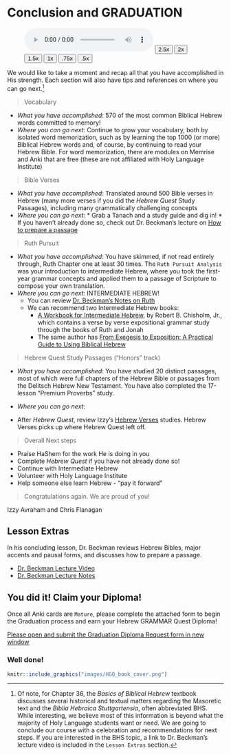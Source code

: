 # Conclusion and GRADUATION {-}

::: {.infobox .sound}
<figure><audio id="myAudio" controls controlsList="nodownload" src="./images/36.intro.m4a">
Your browser does not support the <code>audio</code> element.</audio>
<button onclick="setPlaySpeed25()" type="button">2.5x</button> <button onclick="setPlaySpeed2()" type="button">2x</button> <button onclick="setPlaySpeed15()" type="button">1.5x</button> <button onclick="setPlaySpeed1()" type="button">1x</button> <button onclick="setPlaySpeed075()" type="button">.75x</button> <button onclick="setPlaySpeed05()" type="button">.5x</button> 
<script>
var x = document.getElementById("myAudio");
function setPlaySpeed05() { x.playbackRate = 0.5; x.play();}
function setPlaySpeed075() {x.playbackRate = 0.75; x.play();} 
function setPlaySpeed1() {x.playbackRate = 1; x.play();}
function setPlaySpeed15() {x.playbackRate = 1.5; x.play();} 
function setPlaySpeed2() {x.playbackRate = 2; x.play();} 
function setPlaySpeed25() {x.playbackRate = 2.5;x.play();} 
</script> </figure>
:::

We would like to take a moment and recap all that you have accomplished in His strength.  Each section will also have tips and references on where you can go next.^[Of note, for Chapter 36, the _Basics of Biblical Hebrew_ textbook discusses several historical and textual matters regarding the Masoretic text and the _Biblia Hebraica Stuttgartensia_, often abbreviated BHS. While interesting, we believe most of this information is beyond what the majority of Holy Language students want or need. We are going to conclude our course with a celebration and recommendations for next steps. If you are interested in the BHS topic, a link to Dr. Beckman's lecture video is included in the `Lesson Extras` section.]

> Vocabulary 

* _What you have accomplished_: 570 of the most common Biblical Hebrew words committed to memory!
* _Where you can go next_: Continue to grow your vocabulary, both by isolated word memorization, such as by learning the top 1000 (or more) Biblical Hebrew words and, of course, by continuing to read your Hebrew Bible.  For word memorization, there are modules on Memrise and Anki that are free (these are not affiliated with Holy Language Institute)

> Bible Verses

* _What you have accomplished_: Translated around 500 Bible verses in Hebrew (many more verses if you did the _Hebrew Quest_ Study Passages), including many grammatically challenging concepts
* _Where you can go next_: 
        * Grab a Tanach and a study guide and dig in!
        * If you haven't already done so, check out Dr. Beckman's lecture on [How to prepare a passage](https://www.youtube.com/watch?v=5v8KvmEtZy0&t=2918s){target="_blank"}


> Ruth Pursuit

* _What you have accomplished_: You have skimmed, if not read entirely through, Ruth Chapter one at least 30 times.  The `Ruth Pursuit Analysis` was your introduction to intermediate Hebrew, where you took the first-year grammar concepts and applied them to a passage of Scripture to compose your own translation.
* _Where you can go next_: INTERMEDIATE HEBREW!
    * You can review [Dr. Beckman's Notes on Ruth](./images/00_Ruth_notes.pdf){target="_blank"}
    * We can recommend two Intermediate Hebrew books:
        * [A Workbook for Intermediate Hebrew](https://www.amazon.com/gp/product/0825423902/&tag=holylanginst-20){target="_blank"}, by Robert B. Chisholm, Jr., which contains a verse by verse expositional grammar study through the books of Ruth and Jonah
        * The same author has [From Exegesis to Exposition: A Practical Guide to Using Biblical Hebrew](https://www.amazon.com/gp/product/B009UOG4N4/&tag=holylanginst-20){target="_blank"}

> Hebrew Quest Study Passages ("Honors" track) 

* _What you have accomplished_: You have studied 20 distinct passages, most of which were full chapters of the Hebrew Bible or passages from the Delitsch Hebrew New Testament.  You have also completed the 17-lesson "Premium Proverbs" study.
* _Where you can go next_:



* After _Hebrew Quest_, review Izzy's [Hebrew Verses](https://holylanguage.com/verses.html) studies.  Hebrew Verses picks up where Hebrew Quest left off.

> Overall Next steps

* Praise HaShem for the work He is doing in you
* Complete _Hebrew Quest_ if you have not already done so!
* Continue with Intermediate Hebrew
* Volunteer with Holy Language Institute
* Help someone else learn Hebrew - "pay it forward"

>Congratulations again.  We are proud of you!

Izzy Avraham and Chris Flanagan


## Lesson Extras {-}

In his concluding lesson, Dr. Beckman reviews Hebrew Bibles, major accents and pausal forms, and discusses how to prepare a passage.

* [Dr. Beckman Lecture Video](http://youtu.be/5v8KvmEtZy0){target=“_blank”}
* [Dr. Beckman Lecture Notes](https://hebrewsyntax.org/bbh2new/36_overheads_bw4.pdf){target=“_blank”}

## You did it!  Claim your Diploma! {-}

Once all Anki cards are `Mature`, please complete the attached form to begin the Graduation process and earn your Hebrew GRAMMAR Quest Diploma!      

[Please open and submit the Graduation Diploma Request form in new window](https://docs.google.com/forms/d/e/1FAIpQLSe3Rfq_rl7XdwFK_pPAJocMbeCRzB8BH5pjwhBA-MUBaF9xdg/viewform){target="_blank"}
</div>

### Well done! {-}

```r
knitr::include_graphics("images/HGQ_book_cover.png")
```
